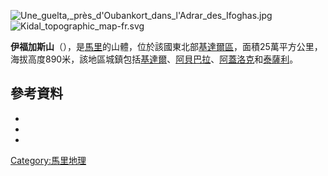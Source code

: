 [[Image:Une_guelta,_près_d'Oubankort_dans_l'Adrar_des_Ifoghas.jpg|right]]
[[Image:Kidal_topographic_map-fr.svg|right]]

'''伊福加斯山'''（{{lang-fr|Adrar des Ifoghas}}），是[[馬里|馬里]]的山體，位於該國東北部[[基達爾區|基達爾區]]，面積25萬平方公里，海拔高度890米，該地區城鎮包括[[基達爾|基達爾]]、[[阿貝巴拉|阿貝巴拉]]、[[阿蓋洛克|阿蓋洛克]]和[[泰薩利|泰薩利]]。

==參考資料==
*{{cite book |last=Velton |first=Ross |title=Mali: The Bradt Travel Guide |location=London |publisher=Bradt Publications |year=2000 |page=169}}
*{{cite news|title=Mali War Shifts as Rebels Hide in High Sahara|url=http://www.nytimes.com/2013/02/10/world/africa/new-focus-in-mali-is-finding-militants-who-have-fled-into-mountains.html|accessdate=10 February 2013|newspaper=The New York Times|date=9 February 2013|author=Adam Nossiter|author2=Peter Tinti|archive-date=2020-11-12|archive-url=https://web.archive.org/web/20201112034009/http://www.nytimes.com/2013/02/10/world/africa/new-focus-in-mali-is-finding-militants-who-have-fled-into-mountains.html|dead-url=no}}
*{{citation | last1=Karpoff | first1=R. | last2=Chavaillon | first2=N. | last3=Alimen | first3=H. | year=1963 | title=Nouveaux gisements paléolithiques dans l'Adrar des Iforas (Sahara) | journal=Bulletin de la Société préhistorique de France | issue=5-6 | volume=60 | pages=352–363 | url=http://www.persee.fr/web/revues/home/prescript/article/bspf_0249-7638_1963_num_60_5_3913 | language=fr | accessdate=2015-07-16 | archive-date=2015-09-24 | archive-url=https://web.archive.org/web/20150924182917/http://www.persee.fr/web/revues/home/prescript/article/bspf_0249-7638_1963_num_60_5_3913 | dead-url=no }}

{{coord|19|07|N|1|45|E|region:ML_type:mountain_source:kolossus-dewiki|display=title}}

{{Mali-geo-stub}}
[[Category:馬里地理|Category:馬里地理]]